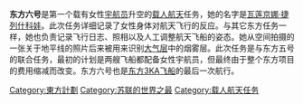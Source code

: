 '''东方六号'''是第一个载有女性[[宇航员|宇航员]]升空的[[载人航天|载人航天]]任务，她的名字是[[瓦莲京娜·捷列什科娃|瓦莲京娜·捷列什科娃]]。此次任务详细记录了女性身体对航天飞行的反应。与其它东方任务一样，她也负责记录飞行日志、照相以及人工调整航天飞船的姿态。她从空间拍摄的一张关于地平线的照片后来被用来识别[[大气层|大气层]]中的烟雾层。此次任务是与东方五号的联合任务，最初的计划是两艘飞船都配备女性宇航员，但最终由于整个东方项目的费用缩减而改变。东方六号也是[[东方飞船|东方3KA飞船]]的最后一次航行。

{{Vostok Programme}}
{{航天小作品}}
[[Category:東方計劃|Category:東方計劃]]
[[Category:苏联的世界之最|Category:苏联的世界之最]]
[[Category:载人航天任务|Category:载人航天任务]]